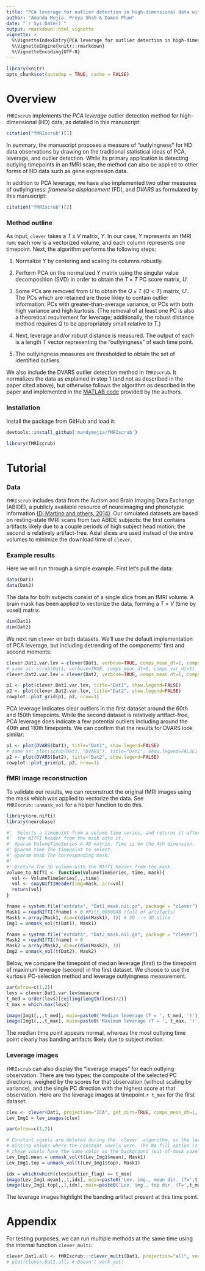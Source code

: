 ```yaml
---
title: "PCA leverage for outlier detection in high-dimensional data with `clever`"
author: "Amanda Mejia, Preya Shah & Damon Pham"
date: "`r Sys.Date()`"
output: rmarkdown::html_vignette
vignette: >
  %\VignetteIndexEntry{PCA leverage for outlier detection in high-dimensional data with `clever`}
  %\VignetteEngine{knitr::rmarkdown}
  %\VignetteEncoding{UTF-8}
---
```


```r
library(knitr)
opts_chunk$set(autodep = TRUE, cache = FALSE)
```

# Overview
`fMRIscrub` implements the _PCA leverage_ outlier detection method for high-dimensional (HD) data, as detailed in this manuscript:

```r
citation("fMRIscrub")[1]
```

In summary, the manuscript proposes a measure of "outlyingness" for HD data observations by drawing on the traditional statistical ideas of PCA, leverage, and outlier detection. While its primary application is detecting outlying timepoints in an fMRI scan, the method can also be applied to other forms of HD data such as gene expression data.

In addition to PCA leverage, we have also implemented two other measures of outlyingness: _framewise displacement_ (FD), and _DVARS_ as formulated by this manuscript:

```r
citation("fMRIscrub")[2]
```

### Method outline

As input, `clever` takes a $T$ x $V$ matrix, $Y$. In our case, $Y$ represents an fMRI run: each row is a vectorized volume, and each column represents one timepoint. Next, the algorithm performs the following steps: 

1. Normalize $Y$ by centering and scaling its columns robustly.

2. Perform PCA on the normalized $Y$ matrix using the singular value decomposition (SVD) in order to obtain the $T \times T$ PC score matrix, $U$.

3. Some PCs are removed from $U$ to obtain the $Q \times T$ ($Q < T$) matrix, $U'$. The PCs which are retained are those likley to contain outlier information: PCs with greater-than-average variance, or PCs with both high variance and high kurtosis. (The removal of at least one PC is also a theoretical requirement for leverage; additionally, the robust distance method requires $Q$ to be appropriately small relative to $T$.)

4. Next, leverage and/or robust distance is measured. The output of each is a length $T$ vector representing the "outlyingness" of each time point.  

5. The outlyingness measures are thresholded to obtain the set of identified outliers. 

We also include the DVARS outlier detection method in `fMRIscrub`. It normalizes the data as explained in step 1 (and not as described in the paper cited above), but otherwise follows the algorithm as described in the paper and implemented in the [MATLAB code](https://github.com/asoroosh/DVARS) provided by the authors.

### Installation

Install the package from GitHub and load it:

```r
devtools::install_github('mandymejia/fMRIscrub')
```

```r
library(fMRIscrub)
```

# Tutorial

### Data

`fMRIscrub` includes data from the Autism and Brain Imaging Data Exchange (ABIDE), a publicly available resource of neuroimaging and phenotypic information [(Di Martino and others, 2014)](https://doi.org/10.1038/mp.2013.78). Our simulated datasets are based on resting-state fMRI scans from two ABIDE subjects: the first contains artifacts likely due to a couple periods of high subject head motion; the second is relatively artifact-free. Axial slices are used instead of the entire volumes to minimize the download time of `clever`.
 
### Example results

Here we will run through a simple example. First let's pull the data:

```r
data(Dat1)
data(Dat2)
```

The data for both subjects consist of a single slice from an fMRI volume. A brain mask has been applied to vectorize the data, forming a $T \times V$ (time by voxel) matrix.

```r
dim(Dat1)
dim(Dat2)
```

We next run `clever` on both datasets. We'll use the default implementation of PCA leverage, but including detrending of the components' first and second moments:

```r
clever.Dat1.var.lev = clever(Dat1, verbose=TRUE, comps_mean_dt=1, comps_var_dt=1)
# same as: scrub(Dat1, verbose=TRUE, comps_mean_dt=1, comps_var_dt=1)
clever.Dat2.var.lev = clever(Dat2, verbose=TRUE, comps_mean_dt=1, comps_var_dt=1)
```

```r
p1 <- plot(clever.Dat1.var.lev, title="Dat1", show.legend=FALSE)
p2 <- plot(clever.Dat2.var.lev, title="Dat2", show.legend=FALSE)
cowplot::plot_grid(p1, p2, nrow=1)
```

PCA leverage indicates clear outliers in the first dataset around the 60th and 150th timepoints. While the second dataset is relatively artifact-free, PCA leverage does indicate a few potential outliers including around the 40th and 110th timepoints. We can confirm that the results for DVARS look similar:

```r
p1 <- plot(DVARS(Dat1), title="Dat1", show.legend=FALSE)
# same as: plot(scrub(Dat1, "DVARS"), title="Dat1", show.legend=FALSE)
p2 <- plot(DVARS(Dat2), title="Dat2", show.legend=FALSE)
cowplot::plot_grid(p1, p2, nrow=1)
```

### fMRI image reconstruction

To validate our results, we can reconstruct the original fMRI images using the mask which was applied to vectorize the data. See `fMRIscrub::unmask_vol` for a helper function to do this.

```r
library(oro.nifti)
library(neurobase)

#'  Selects a timepoint from a volume time series, and returns it after adding
#'  the NIfTI header from the mask onto it.
#' @param VolumeTimeSeries A 4D matrix. Time is on the 4th dimension.
#' @param time The timepoint to select.
#' @param mask The corresponding mask.
#'
#' @return The 3D volume with the NIfTI header from the mask.
Volume_to_NIfTI <- function(VolumeTimeSeries, time, mask){
  vol <- VolumeTimeSeries[,,,time]
  vol <- copyNIfTIHeader(img=mask, arr=vol)
  return(vol)
}
```

```r
fname = system.file("extdata", "Dat1_mask.nii.gz", package = "clever")
Mask1 = readNIfTI(fname) > 0 #Pitt_0050048 (full of artifacts)
Mask1 = array(Mask1, dim=c(dim(Mask1), 1)) # 2D --> 3D slice
Img1 = unmask_vol(t(Dat1), Mask1)

fname = system.file("extdata", "Dat2_mask.nii.gz", package = "clever")
Mask2 = readNIfTI(fname) > 0
Mask2 = array(Mask2, dim=c(dim(Mask2), 1))
Img2 = unmask_vol(t(Dat2), Mask2)
```

Below, we compare the timepoint of median leverage (first) to the timepoint of maximum leverage (second) in the first dataset. We choose to use the kurtosis PC-selection method and leverage outlyingness measurement.

```r
par(mfrow=c(1,2))
levs = clever.Dat1.var.lev$measure
t_med = order(levs)[ceiling(length(levs)/2)]
t_max = which.max(levs)

image(Img1[,,,t_med], main=paste0('Median leverage (T = ', t_med, ')'))
image(Img1[,,,t_max], main=paste0('Maximum leverage (T = ', t_max, ')'))
```

The median time point appears normal, whereas the most outlying time point clearly has banding artifacts likely due to subject motion.

### Leverage images

`fMRIscrub` can also display the "leverage images" for each outlying observation. There are two types: the composite of the selected PC directions, weighed by the scores for that observation (without scaling by variance), and the single PC direction with the highest score at that observation. Here are the leverage images at timepoint `r t_max` for the first dataset:


```r
clev <- clever(Dat1, projection="ICA", get_dirs=TRUE, comps_mean_dt=1, comps_var_dt=1)
Lev_Img1 = lev_images(clev)

par(mfrow=c(1,2))

# Constant voxels are deleted during the `clever` algorithm, so the leverage images will have
# missing values where the constant voxels were. The NA_fill option is used here to make
# these voxels have the same color as the background (out-of-mask voxels).
Lev_Img1.mean = unmask_vol(t(Lev_Img1$mean), Mask1)
Lev_Img1.top = unmask_vol(t(Lev_Img1$top), Mask1)

idx = which(which(clev$outlier_flag) == t_max)
image(Lev_Img1.mean[,,1,idx], main=paste0('Lev. img., mean dir. (T=',t_max,')'))
image(Lev_Img1.top[,,1,idx], main=paste0('Lev. img., top dir. (T=',t_max,')'))
```

The leverage images highlight the banding artifact present at this time point.

# Appendix

For testing purposes, we can run multiple methods at the same time using the internal function `clever_multi`:

```r
clever.Dat1.all <- fMRIscrub:::clever_multi(Dat1, projection="all", verbose=TRUE, comps_mean_dt=1, comps_var_dt=1)
# plot(clever.Dat1.all) # Doesn't work yet!
```